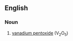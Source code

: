 ==English==

===Noun===
{{en-noun|-}}

#{{inorganic compound}} [[vanadium pentoxide]] (V<sub>2</sub>O<sub>5</sub>)